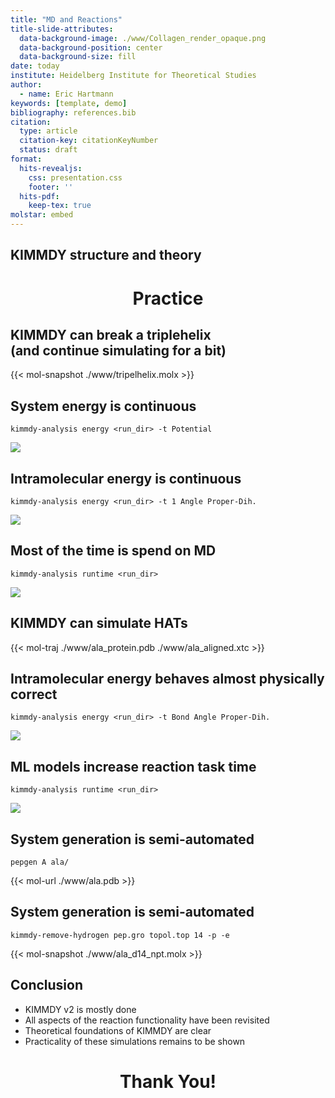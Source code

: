 ```yaml
---
title: "MD and Reactions"
title-slide-attributes:
  data-background-image: ./www/Collagen_render_opaque.png
  data-background-position: center
  data-background-size: fill
date: today
institute: Heidelberg Institute for Theoretical Studies
author:
  - name: Eric Hartmann
keywords: [template, demo]
bibliography: references.bib  
citation:
  type: article
  citation-key: citationKeyNumber
  status: draft
format:
  hits-revealjs:
    css: presentation.css
    footer: ''
  hits-pdf:
    keep-tex: true
molstar: embed
---
```


## KIMMDY structure and theory

# Practice{style="text-align: center;"}

## KIMMDY can break a triplehelix  <br/> (and continue simulating for a bit)

{{< mol-snapshot ./www/tripelhelix.molx >}}

## System energy is continuous 

`kimmdy-analysis energy <run_dir> -t Potential`

![](www/tripelhelix_potential.png)

## Intramolecular energy is continuous

`kimmdy-analysis energy <run_dir> -t 1 Angle Proper-Dih.`

![](www/tripelhelix_bonded.png)

## Most of the time is spend on MD

`kimmdy-analysis runtime <run_dir>`

![](www/tripelhelix_runtime.png)

## KIMMDY can simulate HATs

{{< mol-traj ./www/ala_protein.pdb ./www/ala_aligned.xtc >}}

## Intramolecular energy behaves almost physically correct

`kimmdy-analysis energy <run_dir> -t Bond Angle Proper-Dih.`

![](www/ala_bonded.png)

## ML models increase reaction task time

`kimmdy-analysis runtime <run_dir>`

![](www/ala_runtime.png)

## System generation is semi-automated

`pepgen A ala/`

{{< mol-url ./www/ala.pdb >}}

## System generation is semi-automated

`kimmdy-remove-hydrogen pep.gro topol.top 14 -p -e`

{{< mol-snapshot ./www/ala_d14_npt.molx >}}


## Conclusion

- KIMMDY v2 is mostly done
- All aspects of the reaction functionality have been revisited
- Theoretical foundations of KIMMDY are clear
- Practicality of these simulations remains to be shown

# Thank You!{style="text-align: center;"}
